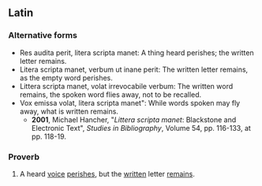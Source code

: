 ==Latin==

===Alternative forms===

* Res audita perit, litera scripta manet: A thing heard perishes; the written letter remains.
* Litera scripta manet, verbum ut inane perit: The written letter remains, as the empty word perishes.
* Littera scripta manet, volat irrevocabile  verbum: The written word remains, the spoken word flies away, not to be recalled.
* Vox emissa volat, litera scripta manet": While words spoken may fly away, what is written remains.
** '''2001''', Michael Hancher, "''Littera scripta manet'': Blackstone and Electronic Text", ''Studies in Bibliography'', Volume 54, pp. 116-133, at pp. 118-19.

===Proverb===
{{head|la|proverb|head=[[vox|vōx]] [[audio|audīta]] [[pereo|perit]] [[litera|lītera]] [[scribo|scrīpta]] [[maneo|manet]]}}

# A heard [[voice]] [[perish]]es, but the [[written]] letter [[remain]]s.